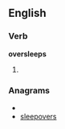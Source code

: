 ==English==
===Verb===
'''oversleeps'''
# {{third-person singular of|[[oversleep]]}}

===Anagrams===
* {{alphagram|eeeloprssv}}
* [[sleepovers#English|sleepovers]]